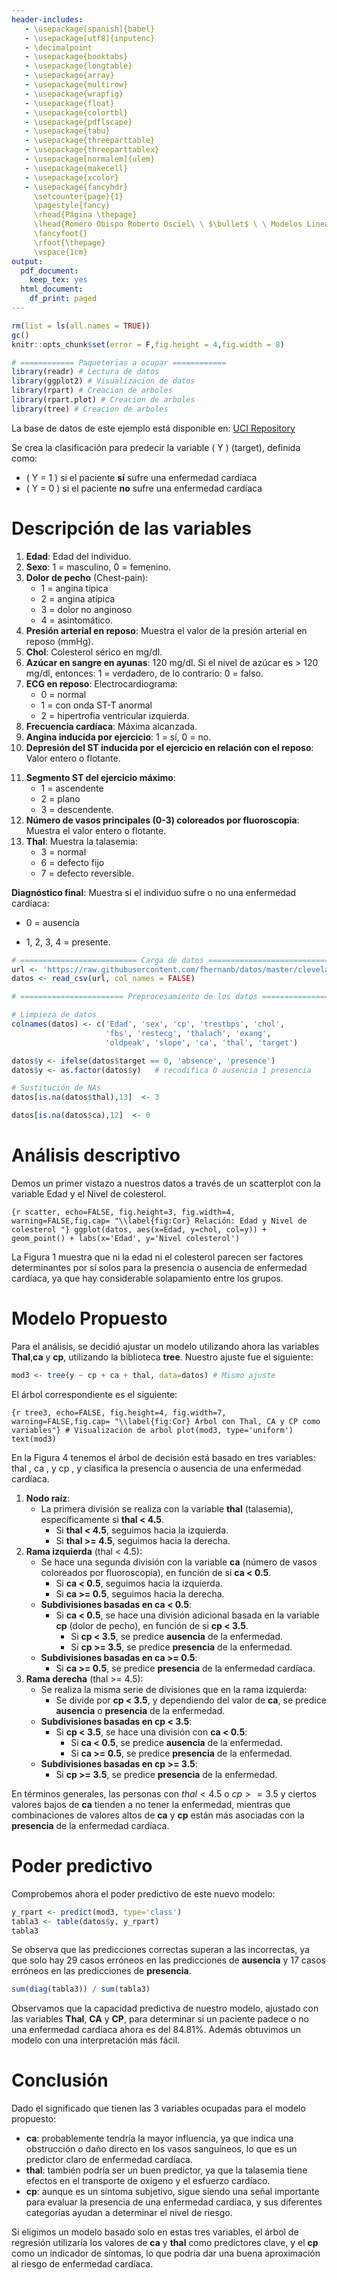 ```yaml
---
header-includes:
   - \usepackage[spanish]{babel}
   - \usepackage[utf8]{inputenc}
   - \decimalpoint
   - \usepackage{booktabs}
   - \usepackage{longtable}
   - \usepackage{array}
   - \usepackage{multirow}
   - \usepackage{wrapfig}
   - \usepackage{float}
   - \usepackage{colortbl}
   - \usepackage{pdflscape}
   - \usepackage{tabu}
   - \usepackage{threeparttable}
   - \usepackage{threeparttablex}
   - \usepackage[normalem]{ulem}
   - \usepackage{makecell}
   - \usepackage{xcolor}
   - \usepackage{fancyhdr}
     \setcounter{page}{1}
     \pagestyle{fancy}
     \rhead{Página \thepage}
     \lhead{Romero Obispo Roberto Osciel\ \ $\bullet$ \ \ Modelos Lineales}
     \fancyfoot{}
     \rfoot{\thepage}
     \vspace{1cm}
output:
  pdf_document:
    keep_tex: yes
  html_document:
    df_print: paged
---
```


```r
rm(list = ls(all.names = TRUE))
gc()
knitr::opts_chunk$set(error = F,fig.height = 4,fig.width = 8)

# ============ Paqueterias a ocupar ============
library(readr) # Lectura de datos
library(ggplot2) # Visualizacion de datos
library(rpart) # Creacion de arboles
library(rpart.plot) # Creacion de arboles
library(tree) # Creacion de arboles

```

\thispagestyle{empty}

\begin{center}
  {\huge \textbf{Árboles de Regresión}}
\end{center}

\begin{center}
  Roberto Osciel Romero Obispo
\end{center}

\vspace{1cm}


La base de datos de este ejemplo está disponible en: [UCI Repository](https://raw.githubusercontent.com/fhernanb/datos/master/cleveland.csv)
  
Se crea la clasificación para predecir la variable \( Y \) (target), definida como:  

- \( Y = 1 \) si el paciente **sí** sufre una enfermedad cardíaca  
- \( Y = 0 \) si el paciente **no** sufre una enfermedad cardíaca  
 
# Descripción de las variables

1) **Edad**: Edad del individuo.  
2) **Sexo**: 1 = masculino, 0 = femenino.  
3) **Dolor de pecho** (Chest-pain): 
   - 1 = angina típica  
   - 2 = angina atípica  
   - 3 = dolor no anginoso  
   - 4 = asintomático.  
4) **Presión arterial en reposo**: Muestra el valor de la presión arterial en reposo (mmHg).  
5) **Chol**: Colesterol sérico en mg/dl.  
6) **Azúcar en sangre en ayunas**: 120 mg/dl. Si el nivel de azúcar es > 120 mg/dl, entonces: 1 = verdadero, de lo contrario: 0 = falso.  
7) **ECG en reposo**: Electrocardiograma: 
   - 0 = normal  
   - 1 = con onda ST-T anormal  
   - 2 = hipertrofia ventricular izquierda.  
8) **Frecuencia cardíaca**: Máxima alcanzada.  
9) **Angina inducida por ejercicio**: 1 = sí, 0 = no.  
10) **Depresión del ST inducida por el ejercicio en relación con el reposo**: Valor entero o flotante.  

\newpage

11) **Segmento ST del ejercicio máximo**: 
    - 1 = ascendente  
    - 2 = plano  
    - 3 = descendente.  
12) **Número de vasos principales (0-3) coloreados por fluoroscopia**: Muestra el valor entero o flotante.  
13) **Thal**: Muestra la talasemia: 
    - 3 = normal  
    - 6 = defecto fijo  
    - 7 = defecto reversible.  

**Diagnóstico final**: Muestra si el individuo sufre o no una enfermedad cardíaca:  

* 0 = ausencia  

* 1, 2, 3, 4 = presente.

```r
# ========================== Carga de datos =================================== 
url <- 'https://raw.githubusercontent.com/fhernanb/datos/master/cleveland.csv'
datos <- read_csv(url, col_names = FALSE)

# ======================= Preprocesamiento de los datos =======================

# Limpieza de datos
colnames(datos) <- c('Edad', 'sex', 'cp', 'trestbps', 'chol',
                     'fbs', 'restecg', 'thalach', 'exang', 
                     'oldpeak', 'slope', 'ca', 'thal', 'target')

datos$y <- ifelse(datos$target == 0, 'absence', 'presence')
datos$y <- as.factor(datos$y)   # recodifica 0 ausencia 1 presencia

# Sustitución de NAs
datos[is.na(datos$thal),13]  <- 3

datos[is.na(datos$ca),12]  <- 0

```

# Análisis descriptivo

Demos un primer vistazo a nuestros datos a través de un scatterplot con la variable Edad y el Nivel de colesterol.

```{r scatter, echo=FALSE, fig.height=3, fig.width=4, warning=FALSE,fig.cap= "\\label{fig:Cor} Relación: Edad y Nivel de colesterol "}
ggplot(datos, aes(x=Edad, y=chol, col=y)) +
  geom_point() + labs(x='Edad', y='Nivel colesterol')
```

La Figura 1 muestra que ni la edad ni el colesterol parecen ser factores determinantes por sí solos para la presencia o ausencia de enfermedad cardíaca, ya que hay considerable solapamiento entre los grupos.


# Modelo Propuesto

Para el análisis, se decidió ajustar un modelo utilizando ahora las variables **Thal**,**ca**  y **cp**, utilizando la biblioteca **tree**. Nuestro ajuste fue el siguiente:

```r
mod3 <- tree(y ~ cp + ca + thal, data=datos) # Mismo ajuste
```

El árbol correspondiente es el siguiente:

```{r tree3, echo=FALSE, fig.height=4, fig.width=7, warning=FALSE,fig.cap= "\\label{fig:Cor} Árbol con Thal, CA y CP como variables"}
# Visualización de arbol
plot(mod3, type='uniform')
text(mod3)
```


En la Figura 4 tenemos el árbol de decisión está basado en tres variables:  thal ,  ca , y  cp , y clasifica la  presencia  o  ausencia de una enfermedad cardíaca.

1. **Nodo raíz**:
   - La primera división se realiza con la variable **thal** (talasemia), específicamente si **thal < 4.5**.
     - Si **thal < 4.5**, seguimos hacia la izquierda.
     - Si **thal >= 4.5**, seguimos hacia la derecha.

2. **Rama izquierda** (thal < 4.5):
   - Se hace una segunda división con la variable **ca** (número de vasos coloreados por fluoroscopia), en función de si **ca < 0.5**.
     - Si **ca < 0.5**, seguimos hacia la izquierda.
     - Si **ca >= 0.5**, seguimos hacia la derecha.

   - **Subdivisiones basadas en ca < 0.5**:
     - Si **ca < 0.5**, se hace una división adicional basada en la variable **cp** (dolor de pecho), en función de si **cp < 3.5**.
       - Si **cp < 3.5**, se predice **ausencia** de la enfermedad.
       - Si **cp >= 3.5**, se predice **presencia** de la enfermedad.

   - **Subdivisiones basadas en ca >= 0.5**:
     - Si **ca >= 0.5**, se predice **presencia** de la enfermedad cardíaca.

3. **Rama derecha** (thal >= 4.5):
   - Se realiza la misma serie de divisiones que en la rama izquierda:
     - Se divide por **cp < 3.5**, y dependiendo del valor de **ca**, se predice **ausencia** o **presencia** de la enfermedad.

   - **Subdivisiones basadas en cp < 3.5**:
     - Si **cp < 3.5**, se hace una división con **ca < 0.5**:
       - Si **ca < 0.5**, se predice **ausencia** de la enfermedad.
       - Si **ca >= 0.5**, se predice **presencia** de la enfermedad.

   - **Subdivisiones basadas en cp >= 3.5**:
     - Si **cp >= 3.5**, se predice **presencia** de la enfermedad.

En términos generales, las personas con $thal < 4.5$ o $cp >= 3.5$ y ciertos valores bajos de **ca** tienden a no tener la enfermedad, mientras que combinaciones de valores altos de **ca** y **cp** están más asociadas con la **presencia** de la enfermedad cardíaca.

# Poder predictivo

Comprobemos ahora el poder predictivo de este nuevo modelo:

```r
y_rpart <- predict(mod3, type='class')
tabla3 <- table(datos$y, y_rpart)
tabla3
```

Se observa que las predicciones correctas superan a las incorrectas, ya que solo hay 29 casos erróneos en las predicciones de **ausencia** y 17 casos erróneos en las predicciones de **presencia**.

```r
sum(diag(tabla3)) / sum(tabla3)
```


Observamos que la capacidad predictiva de nuestro modelo, ajustado con las variables **Thal**, **CA** y **CP**, para determinar si un paciente padece o no una enfermedad cardíaca ahora es del $84.81\%$. Además obtuvimos un modelo con una interpretación más fácil.

\newpage

# Conclusión

Dado el significado que tienen las 3 variables ocupadas para el modelo propuesto:

- **ca**: probablemente tendría la mayor influencia, ya que indica una obstrucción o daño directo en los vasos sanguíneos, lo que es un predictor claro de enfermedad cardíaca.
- **thal**: también podría ser un buen predictor, ya que la talasemia tiene efectos en el transporte de oxígeno y el esfuerzo cardíaco.
- **cp**: aunque es un síntoma subjetivo, sigue siendo una señal importante para evaluar la presencia de una enfermedad cardíaca, y sus diferentes categorías ayudan a determinar el nivel de riesgo.

Si eligimos un modelo basado solo en estas tres variables, el árbol de regresión utilizaría los valores de **ca** y **thal** como predictores clave, y el **cp** como un indicador de síntomas, lo que podría dar una buena aproximación al riesgo de enfermedad cardíaca.